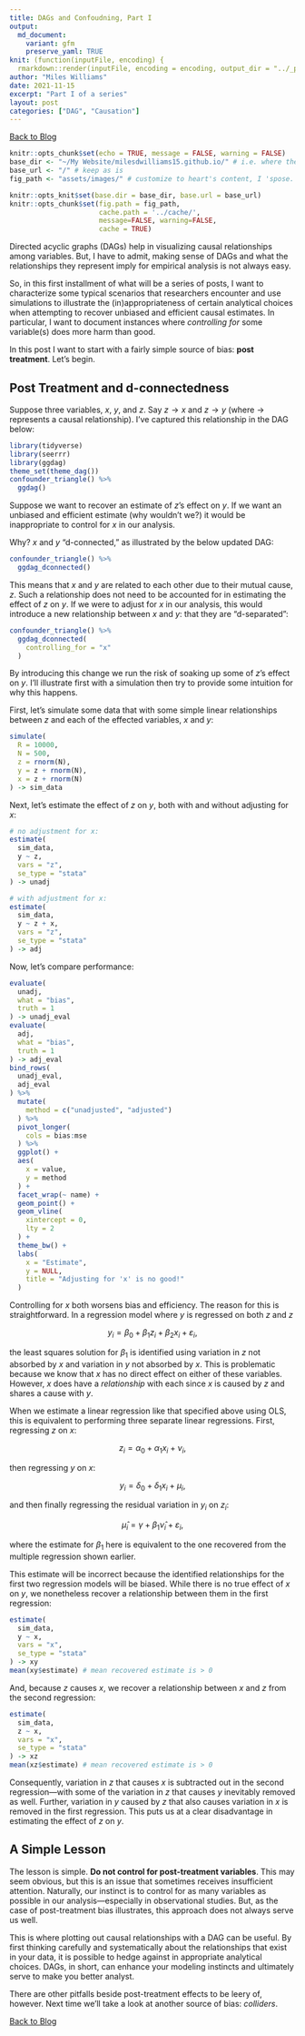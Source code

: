 ```yaml
---
title: DAGs and Confoudning, Part I
output:
  md_document:
    variant: gfm
    preserve_yaml: TRUE
knit: (function(inputFile, encoding) {
  rmarkdown::render(inputFile, encoding = encoding, output_dir = "../_posts") })
author: "Miles Williams"
date: 2021-11-15
excerpt: "Part I of a series"
layout: post
categories: ["DAG", "Causation"]
---
```


[Back to Blog](https://milesdwilliams15.github.io/blog/)


```r
knitr::opts_chunk$set(echo = TRUE, message = FALSE, warning = FALSE)
base_dir <- "~/My Website/milesdwilliams15.github.io/" # i.e. where the jekyll blog is on the hard drive.
base_url <- "/" # keep as is
fig_path <- "assets/images/" # customize to heart's content, I 'spose.

knitr::opts_knit$set(base.dir = base_dir, base.url = base_url)
knitr::opts_chunk$set(fig.path = fig_path,
                      cache.path = '../cache/',
                      message=FALSE, warning=FALSE,
                      cache = TRUE) 
```

Directed acyclic graphs (DAGs) help in visualizing causal relationships among variables. But, I have to admit, making sense of DAGs and what the relationships they represent imply for empirical analysis is not always easy. 

So, in this first installment of what will be a series of posts, I want to characterize some typical scenarios that researchers encounter and use simulations to illustrate the (in)appropriateness of certain analytical choices when attempting to recover unbiased and efficient causal estimates. In particular, I want to document instances where *controlling for* some variable(s) does more harm than good.

In this post I want to start with a fairly simple source of bias: **post treatment**. Let's begin.

## Post Treatment and d-connectedness

Suppose three variables, $x$, $y$, and $z$. Say $z \to x$ and $z \to y$ (where $\to$ represents a causal relationship). I've captured this relationship in the DAG below:


```r
library(tidyverse)
library(seerrr)
library(ggdag)
theme_set(theme_dag())
confounder_triangle() %>%
  ggdag()
```

Suppose we want to recover an estimate of $z$'s effect on $y$. If we want an unbiased and efficient estimate (why wouldn't we?) it would be inappropriate to control for $x$ in our analysis.

Why? $x$ and $y$ "d-connected," as illustrated by the below updated DAG:

```r
confounder_triangle() %>%
  ggdag_dconnected()
```

This means that $x$ and $y$ are related to each other due to their mutual cause, $z$. Such a relationship does not need to be accounted for in estimating the effect of $z$ on $y$. If we were to adjust for $x$ in our analysis, this would introduce a new relationship between $x$ and $y$: that they are "d-separated":

```r
confounder_triangle() %>%
  ggdag_dconnected(
    controlling_for = "x"
  )
```

By introducing this change we run the risk of soaking up some of $z$'s effect on $y$. I'll illustrate first with a simulation then try to provide some intuition for why this happens.

First, let's simulate some data that with some simple linear relationships between $z$ and each of the effected variables, $x$ and $y$:

```r
simulate(
  R = 10000,
  N = 500,
  z = rnorm(N),
  y = z + rnorm(N),
  x = z + rnorm(N)
) -> sim_data
```

Next, let's estimate the effect of $z$ on $y$, both with and without adjusting for $x$:

```r
# no adjustment for x:
estimate(
  sim_data,
  y ~ z,
  vars = "z",
  se_type = "stata"
) -> unadj

# with adjustment for x:
estimate(
  sim_data,
  y ~ z + x,
  vars = "z",
  se_type = "stata"
) -> adj
```

Now, let's compare performance:

```r
evaluate(
  unadj,
  what = "bias",
  truth = 1
) -> unadj_eval
evaluate(
  adj,
  what = "bias",
  truth = 1
) -> adj_eval
bind_rows(
  unadj_eval,
  adj_eval
) %>%
  mutate(
    method = c("unadjusted", "adjusted")
  ) %>%
  pivot_longer(
    cols = bias:mse
  ) %>%
  ggplot() +
  aes(
    x = value,
    y = method
  ) +
  facet_wrap(~ name) +
  geom_point() +
  geom_vline(
    xintercept = 0,
    lty = 2
  ) +
  theme_bw() +
  labs(
    x = "Estimate",
    y = NULL,
    title = "Adjusting for 'x' is no good!"
  )
```

Controlling for $x$ both worsens bias and efficiency. The reason for this is straightforward. In a regression model where $y$ is regressed on both $z$ and $z$

$$y_i = \beta_0 + \beta_1 z_i + \beta_2 x_i + \varepsilon_i,$$

the least squares solution for $\beta_1$ is identified using variation in $z$ not absorbed by $x$ and variation in $y$ not absorbed by $x$. This is problematic because we know that $x$ has no direct effect on either of these variables. However, $x$ does have a *relationship* with each since $x$ is caused by $z$ and shares a cause with $y$. 

When we estimate a linear regression like that specified above using OLS, this is equivalent to performing three separate linear regressions. First, regressing $z$ on $x$:

$$z_i = \alpha_0 + \alpha_1 x_i + \nu_i,$$

then regressing $y$ on $x$:

$$y_i = \delta_0 + \delta_1 x_i + \mu_i,$$

and then finally regressing the residual variation in $y_i$ on $z_i$:

$$\hat{\mu}_i = \gamma + \beta_1 \hat{\nu}_i + \varepsilon_i,$$

where the estimate for $\beta_1$ here is equivalent to the one recovered from the multiple regression shown earlier.

This estimate will be incorrect because the identified relationships for the first two regression models will be biased. While there is no true effect of $x$ on $y$, we nonetheless recover a relationship between them in the first regression:

```r
estimate(
  sim_data,
  y ~ x,
  vars = "x",
  se_type = "stata"
) -> xy
mean(xy$estimate) # mean recovered estimate is > 0
```

And, because $z$ causes $x$, we recover a relationship between $x$ and $z$ from the second regression:

```r
estimate(
  sim_data,
  z ~ x,
  vars = "x",
  se_type = "stata"
) -> xz
mean(xz$estimate) # mean recovered estimate is > 0
```

Consequently, variation in $z$ that causes $x$ is subtracted out in the second regression---with some of the variation in $z$ that causes $y$ inevitably removed as well. Further, variation in $y$ caused by $z$ that also causes variation in $x$ is removed in the first regression. This puts us at a clear disadvantage in estimating the effect of $z$ on $y$.


## A Simple Lesson

The lesson is simple. **Do not control for post-treatment variables**. This may seem obvious, but this is an issue that sometimes receives insufficient attention. Naturally, our instinct is to control for as many variables as possible in our analysis---especially in observational studies. But, as the case of post-treatment bias illustrates, this approach does not always serve us well. 

This is where plotting out causal relationships with a DAG can be useful. By first thinking carefully and systematically about the relationships that exist in your data, it is possible to hedge against in appropriate analytical choices. DAGs, in short, can enhance your modeling instincts and ultimately serve to make you better analyst.

There are other pitfalls beside post-treatment effects to be leery of, however. Next time we'll take a look at another source of bias: *colliders*.


[Back to Blog](https://milesdwilliams15.github.io/blog/)